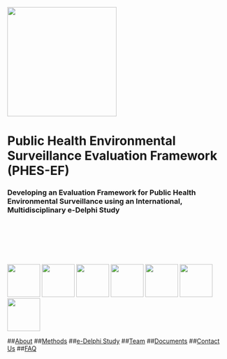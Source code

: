 ::: centered-content
![](assets/phes-ef-logo_colour.svg){width="250"}

# Public Health Environmental Surveillance Evaluation Framework (PHES-EF)

### Developing an Evaluation Framework for Public Health Environmental Surveillance using an International, Multidisciplinary e-Delphi Study

```







```

[![](images/icon_data-reporting-71.svg){fig-align="center" width="75"}](study.qmd)   [![](images/icon_Laboratory.svg){fig-align="center" width="75"}](methods.qmd)   [![](images/icon_clipboard.svg){fig-align="center" width="75"}](delphi.qmd)   [![](images/icon_researcher.svg){fig-align="center" width="75"}](about.qmd)   [![](images/icon_Documentation.svg){fig-align="center" width="75"}](publications.qmd)   [![](images/icon_international.svg){fig-align="center" width="75"}](contact.qmd)   [![](images/icon_interpretation.svg){fig-align="center" width="75"}](faq.qmd)

##[About](study.qmd)   ##[Methods](methods.qmd)   ##[e-Delphi Study](delphi.qmd)   ##[Team](about.qmd)   ##[Documents](publications.qmd)   ##[Contact Us](contact.qmd)   ##[FAQ](faq.qmd) 

:::
